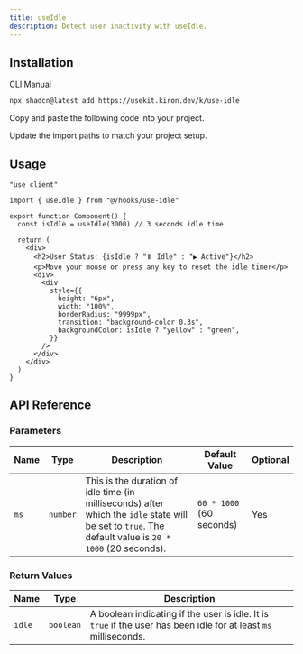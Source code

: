 ```yaml
---
title: useIdle
description: Detect user inactivity with useIdle.
---
```


<ComponentPreview name="use-idle-demo" />

## Installation

<CodeTabs>

<TabsList>
  <TabsTrigger value="cli">CLI</TabsTrigger>
  <TabsTrigger value="manual">Manual</TabsTrigger>
</TabsList>

<TabsContent value="cli">

```bash
npx shadcn@latest add https://usekit.kiron.dev/k/use-idle
```

</TabsContent>

<TabsContent value="manual">

<Steps>

<Step>Copy and paste the following code into your project.</Step>

<ComponentSource name="use-idle" />

<Step>Update the import paths to match your project setup.</Step>

</Steps>

</TabsContent>

</CodeTabs>

## Usage

```tsx {3, 6}
"use client"

import { useIdle } from "@/hooks/use-idle"

export function Component() {
  const isIdle = useIdle(3000) // 3 seconds idle time

  return (
    <div>
      <h2>User Status: {isIdle ? "⏸️ Idle" : "▶️ Active"}</h2>
      <p>Move your mouse or press any key to reset the idle timer</p>
      <div>
        <div
          style={{
            height: "6px",
            width: "100%",
            borderRadius: "9999px",
            transition: "background-color 0.3s",
            backgroundColor: isIdle ? "yellow" : "green",
          }}
        />
      </div>
    </div>
  )
}
```

## API Reference

### Parameters

| Name | Type     | Description                                                                                                                                            | Default Value            | Optional |
| ---- | -------- | ------------------------------------------------------------------------------------------------------------------------------------------------------ | ------------------------ | -------- |
| `ms` | `number` | This is the duration of idle time (in milliseconds) after which the `idle` state will be set to `true`. The default value is `20 * 1000` (20 seconds). | `60 * 1000` (60 seconds) | Yes      |

### Return Values

| Name   | Type      | Description                                                                                                      |
| ------ | --------- | ---------------------------------------------------------------------------------------------------------------- |
| `idle` | `boolean` | A boolean indicating if the user is idle. It is `true` if the user has been idle for at least `ms` milliseconds. |
